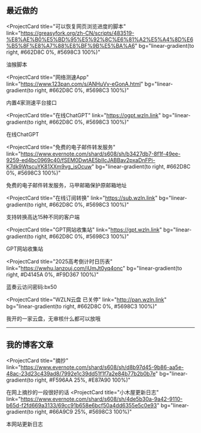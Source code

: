 ## 最近做的

<ProjectCard
  title="可以恢复网页浏览进度的脚本"
  link="https://greasyfork.org/zh-CN/scripts/483519-%E8%AE%B0%E5%BD%95%E5%92%8C%E6%81%A2%E5%A4%8D%E6%B5%8F%E8%A7%88%E8%BF%9B%E5%BA%A6"
  bg="linear-gradient(to right, #662D8C 0%, #5698C3 100%)"
>
  油猴脚本
</ProjectCard>

<ProjectCard
  title="网络测速App"
  link="https://www.123pan.com/s/ANHuVv-eGonA.html"
  bg="linear-gradient(to right, #662D8C 0%, #5698C3 100%)"
>
  内置4家测速平台接口
</ProjectCard>

<ProjectCard
  title="在线ChatGPT"
  link="https://ogpt.wzln.link"
  bg="linear-gradient(to right, #662D8C 0%, #5698C3 100%)"
>
  在线ChatGPT
</ProjectCard>

<ProjectCard
  title="免费的电子邮件转发服务"
  link="https://www.evernote.com/shard/s608/sh/b3427db7-8f1f-49ee-9259-ed4bc0969c40/fSEM0DwtAE5bIIcJABBav2pxaDnFPi-K7dk9WtscuYK81XXm9vg_isOcuw"
  bg="linear-gradient(to right, #662D8C 0%, #5698C3 100%)"
>
  免费的电子邮件转发服务，马甲邮箱保护原邮箱地址
</ProjectCard>

<ProjectCard
  title="在线订阅转换"
  link="https://sub.wzln.link"
  bg="linear-gradient(to right, #662D8C 0%, #5698C3 100%)"
>
  支持转换高达15种不同的客户端
</ProjectCard>

<ProjectCard
  title="GPT网站收集站"
  link="https://gpt.wzln.link"
  bg="linear-gradient(to right, #662D8C 0%, #5698C3 100%)"
>
  GPT网站收集站
</ProjectCard>

<ProjectCard
  title="2025高考倒计时日历表"
  link="https://wwhu.lanzouj.com/iUmJt0yq4onc"
  bg="linear-gradient(to right, #D4145A 0%, #F9D367 100%)"
>
  蓝奏云访问密码:bx50
</ProjectCard>

<ProjectCard
  title="WZLN云盘 已关停"
  link="http://pan.wzln.link"
  bg="linear-gradient(to right, #662D8C 0%, #5698C3 100%)"
>
  我开的一家云盘，无审核什么都可以放哦
</ProjectCard>

<hr>
</hr>

## 我的博客文章

<ProjectCard
  title="摘抄"
  link="https://www.evernote.com/shard/s608/sh/d8b97d45-9b86-aa5e-48ac-23d23c439ad8/7992e1c39dd51f1f7a2e84b77b2b0b7e"
  bg="linear-gradient(to right, #F596AA 25%, #E87A90 100%)"
>
  在网上摘抄的一段很好的话
</ProjectCard>
<ProjectCard
  title="小木屋更新日志"
  link="https://www.evernote.com/shard/s608/sh/4de5b30a-9a42-9110-b65d-f2fd669a3133/69cc91b658e6bcf50a4dd6355e5c0e93"
  bg="linear-gradient(to right, #66A9C9 25%, #5698C3 100%)"
>
  本网站更新日志
</ProjectCard>
